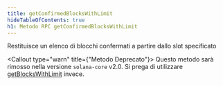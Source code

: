 ```yaml
---
title: getConfirmedBlocksWithLimit
hideTableOfContents: true
h1: Metodo RPC getConfirmedBlocksWithLimit
---
```


Restituisce un elenco di blocchi confermati a partire dallo slot specificato

<Callout type="warn" title={"Metodo Deprecato"}>
  Questo metodo sarà rimosso nella versione `solana-core` v2.0. Si prega di
  utilizzare [getBlocksWithLimit](/docs/rpc/http/getblockswithlimit) invece.
</Callout>
